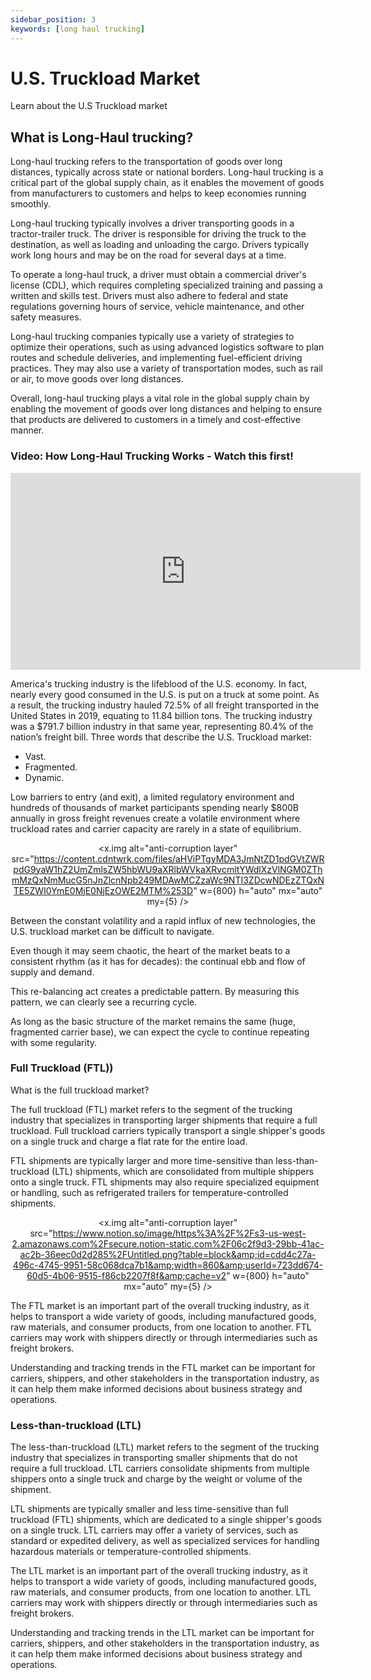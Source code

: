 ```yaml
---
sidebar_position: 3
keywords: [long haul trucking]
---
```



# U.S. Truckload Market

Learn about the U.S Truckload market

## What is Long-Haul trucking?

Long-haul trucking refers to the transportation of goods over long distances, typically across state or national borders. Long-haul trucking is a critical part of the global supply chain, as it enables the movement of goods from manufacturers to customers and helps to keep economies running smoothly.

Long-haul trucking typically involves a driver transporting goods in a tractor-trailer truck. The driver is responsible for driving the truck to the destination, as well as loading and unloading the cargo. Drivers typically work long hours and may be on the road for several days at a time.

To operate a long-haul truck, a driver must obtain a commercial driver's license (CDL), which requires completing specialized training and passing a written and skills test. Drivers must also adhere to federal and state regulations governing hours of service, vehicle maintenance, and other safety measures.

Long-haul trucking companies typically use a variety of strategies to optimize their operations, such as using advanced logistics software to plan routes and schedule deliveries, and implementing fuel-efficient driving practices. They may also use a variety of transportation modes, such as rail or air, to move goods over long distances.

Overall, long-haul trucking plays a vital role in the global supply chain by enabling the movement of goods over long distances and helping to ensure that products are delivered to customers in a timely and cost-effective manner.

### Video: How Long-Haul Trucking Works - **Watch this first!**

<iframe
  width="560"
  height="315"
  src="https://www.youtube.com/embed/QlPrAKtegFQ"
  frameborder="0"
  allow="accelerometer; autoplay; encrypted-media; gyroscope; picture-in-picture"
  allowfullscreen
></iframe>

<br />

America's trucking industry is the lifeblood of the U.S. economy. In fact, nearly every good consumed in the U.S. is put on a truck at some point. As a result, the trucking industry hauled 72.5% of all freight transported in the United States in 2019, equating to 11.84 billion tons. The trucking industry was a $791.7 billion industry in that same year, representing 80.4% of the nation’s freight bill.
Three words that describe the U.S. Truckload market:

- Vast.
- Fragmented.
- Dynamic.

Low barriers to entry (and exit), a limited regulatory environment and hundreds of thousands of market participants spending nearly $800B annually in gross freight revenues create a volatile environment where truckload rates and carrier capacity are rarely in a state of equilibrium.

<div align="center">

<x.img
  alt="anti-corruption layer"
  src="https://content.cdntwrk.com/files/aHViPTgyMDA3JmNtZD1pdGVtZWRpdG9yaW1hZ2UmZmlsZW5hbWU9aXRlbWVkaXRvcmltYWdlXzVlNGM0ZThmMzQxNmMucG5nJnZlcnNpb249MDAwMCZzaWc9NTI3ZDcwNDEzZTQxNTE5ZWI0YmE0MjE0NjEzOWE2MTM%253D"
  w={800}
  h="auto"
  mx="auto"
  my={5}
/>
</div>

Between the constant volatility and a rapid influx of new technologies, the U.S. truckload market can be difficult to navigate.

Even though it may seem chaotic, the heart of the market beats to a consistent rhythm (as it has for decades): the continual ebb and flow of supply and demand.

This re-balancing act creates a predictable pattern. By measuring this pattern, we can clearly see a recurring cycle.

As long as the basic structure of the market remains the same (huge, fragmented carrier base), we can expect the cycle to continue repeating with some regularity.

### **Full Truckload (FTL))**

What is the full truckload market?

The full truckload (FTL) market refers to the segment of the trucking industry that specializes in transporting larger shipments that require a full truckload. Full truckload carriers typically transport a single shipper's goods on a single truck and charge a flat rate for the entire load.

FTL shipments are typically larger and more time-sensitive than less-than-truckload (LTL) shipments, which are consolidated from multiple shippers onto a single truck. FTL shipments may also require specialized equipment or handling, such as refrigerated trailers for temperature-controlled shipments.

<div align="center">

<x.img
  alt="anti-corruption layer"
  src="https://www.notion.so/image/https%3A%2F%2Fs3-us-west-2.amazonaws.com%2Fsecure.notion-static.com%2F06c2f9d3-29bb-41ac-ac2b-36eec0d2d285%2FUntitled.png?table=block&amp;id=cdd4c27a-496c-4745-9951-58c068dca7b1&amp;width=860&amp;userId=723dd674-60d5-4b06-9515-f86cb2207f8f&amp;cache=v2"
  w={800}
  h="auto"
  mx="auto"
  my={5}
/>
</div>

The FTL market is an important part of the overall trucking industry, as it helps to transport a wide variety of goods, including manufactured goods, raw materials, and consumer products, from one location to another. FTL carriers may work with shippers directly or through intermediaries such as freight brokers.

Understanding and tracking trends in the FTL market can be important for carriers, shippers, and other stakeholders in the transportation industry, as it can help them make informed decisions about business strategy and operations.

### **Less-than-truckload (LTL)**

The less-than-truckload (LTL) market refers to the segment of the trucking industry that specializes in transporting smaller shipments that do not require a full truckload. LTL carriers consolidate shipments from multiple shippers onto a single truck and charge by the weight or volume of the shipment.

LTL shipments are typically smaller and less time-sensitive than full truckload (FTL) shipments, which are dedicated to a single shipper's goods on a single truck. LTL carriers may offer a variety of services, such as standard or expedited delivery, as well as specialized services for handling hazardous materials or temperature-controlled shipments.

The LTL market is an important part of the overall trucking industry, as it helps to transport a wide variety of goods, including manufactured goods, raw materials, and consumer products, from one location to another. LTL carriers may work with shippers directly or through intermediaries such as freight brokers.

Understanding and tracking trends in the LTL market can be important for carriers, shippers, and other stakeholders in the transportation industry, as it can help them make informed decisions about business strategy and operations.
